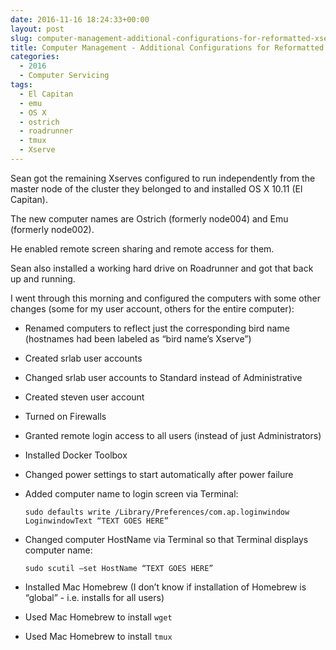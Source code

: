 ```yaml
---
date: 2016-11-16 18:24:33+00:00
layout: post
slug: computer-management-additional-configurations-for-reformatted-xserves
title: Computer Management - Additional Configurations for Reformatted Xserves
categories:
  - 2016
  - Computer Servicing
tags:
  - El Capitan
  - emu
  - OS X
  - ostrich
  - roadrunner
  - tmux
  - Xserve
---
```


Sean got the remaining Xserves configured to run independently from the master node of the cluster they belonged to and installed OS X 10.11 (El Capitan).

The new computer names are Ostrich (formerly node004) and Emu (formerly node002).



He enabled remote screen sharing and remote access for them.

Sean also installed a working hard drive on Roadrunner and got that back up and running.

I went through this morning and configured the computers with some other changes (some for my user account, others for the entire computer):





  * Renamed computers to reflect just the corresponding bird name (hostnames had been labeled as "bird name's Xserve")



  * Created srlab user accounts



  * Changed srlab user accounts to Standard instead of Administrative



  * Created steven user account



  * Turned on Firewalls



  * Granted remote login access to all users (instead of just Administrators)



  * Installed Docker Toolbox



  * Changed power settings to start automatically after power failure



  * Added computer name to login screen via Terminal:





    
    <code>sudo defaults write /Library/Preferences/com.ap\ple.loginwindow LoginwindowText "TEXT GOES HERE"</code>







  * Changed computer HostName via Terminal so that Terminal displays computer name:




    
    <code>sudo scutil --set HostName "TEXT GOES HERE"</code>







  * Installed Mac Homebrew (I don't know if installation of Homebrew is "global" - i.e. installs for all users)



  * Used Mac Homebrew to install `wget`



  * Used Mac Homebrew to install `tmux`




